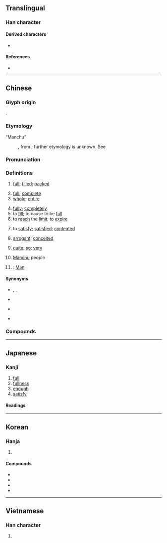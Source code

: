 {{also|满|満}}
{{character info}}
==Translingual==
{{Han simplified forms|滿|満|满}}

===Han character===
{{Han char|rn=85|rad=水|as=11|sn=14|four=34127|canj=ETLB|ids=⿰氵㒼}}

====Derived characters====
* {{l|mul|[[懣]]([[懑]]) [[濷]] [[𡒗]] [[𡣩]] [[𣂎]] [[𤁃]] [[𤁞]] [[𤂀]] [[𤅎]] [[𤾯]] [[𥵥]] [[𧴝]] [[𨆻]] [[𩯮]] [[𫥭]] [[𬖽]] [[𰒙]] [[𰟮]] [[𰿤]]}}

====References====
* {{Han ref|kx=0644.180|dkj=18099|dj=1052.030|hdz=31714.010|uh=6EFF|ud=28415|bh=BAA1|bd=47777}}

----

==Chinese==
{{zh-forms|s=满}}

===Glyph origin===
{{Han etym}}
{{Han compound|水|㒼|ls=psc|c1=s|c2=p|t1=water|tr2=mán}}.

===Etymology===
; “Manchu”
: {{zh-etym-short|滿洲}}, from {{der|zh|mnc|ᠮᠠᠨᠵᡠ}}; further etymology is unknown. See {{pedia|满族#族名来源|lang=zh}}

===Pronunciation===
{{zh-pron
|m=mǎn
|m-s=man3
|c=mun5
|c-t=mon2
|g=mon3
|h=pfs=mân;gd=man1
|j=man2
|mb=mǔing
|md=muāng/māng
|md_note=māng - vernacular (“so very”)
|mn=ml,jj,tw:móa/ml,jj,tw:boán
|mn_note=móa - vernacular; boán - literary
|mn-t=muan2
|w=3moe
|x=monn3
|ma=y
|ca=LL-Q9186-Justinrleung-滿.wav
|mc=y
|oc=y
|cat=a,adv,v,pn
}}

===Definitions===
{{zh-hanzi}}

# [[full]]; [[filled]]; [[packed]]
#: {{zh-x|所有 的 停車場 都 滿 了。|All the car parks are '''full'''.}}
#: {{zh-x|教室 裡 坐 滿 了 學生。|The classroom is '''full''' of students.}}
#: {{zh-x|這 篇 論文 滿 是 拼寫 錯誤。|This paper is '''full''' of spelling mistakes.}}
# [[full]]; [[complete]]
# [[whole]]; [[entire]]
#: {{zh-x|滿 身 是 血|the '''whole''' body is covered in blood}}
# [[fully]]; [[completely]]
# to [[fill]]; to cause to be [[full]]
# to [[reach]] the [[limit]]; to [[expire]]
#: {{zh-x|限期 已 滿。|The time limit has been '''reached'''.}}
#: {{zh-x|他 兒子 一 滿 18 歲，他 就 送 他 參軍 了。|He sent his son to join the army as soon as he '''reached''' eighteen.}}
# to [[satisfy]]; [[satisfied]]; [[contented]]
#: {{zh-x|滿意|satisfied}}
#: {{zh-x|自滿|self-satisfied}}
# [[arrogant]]; [[conceited]]
#: {{zh-x|滿 招 損，謙 受 益|A '''conceited''' person receives failure, whereas a modest person receives benefits.}}
# [[quite]]; [[so]]; [[very]]
#: {{zh-x|滿 不錯|'''quite''' good}}
# {{zh-div|族}} [[Manchu]] people
#: {{zh-x|滿文|written '''Manchu''' language}}
# {{surname|zh}}: [[Man]]

====Synonyms====
* {{s|to be brimming with}} {{zh-l|充滿}}, {{zh-l|充盈}}, {{zh-l|洋溢}}
* {{s|arrogant}}
{{zh-syn-saurus|傲慢}}
* {{s|full}}
{{zh-syn-saurus|完整}}
{{zh-dial}}
* {{s|to satisfy}}
{{zh-syn-saurus|合意}}

===Compounds===
{{zh-der|滿不在乎|滿城風雨|滿打滿算|滿登登|滿地|滿點|滿肚子|滿額|滿分|滿分兒|滿腹|滿腹經綸|滿貫|滿懷|滿口|滿臉|滿臉花|滿滿當當|滿滿登登|滿門|滿面|滿面春風|滿目|滿目瘡痍|滿腦子|滿擰|滿七|滿期|滿腔|滿勤|滿山遍野|滿山紅|滿身|滿世界|滿堂|滿堂彩|滿堂灌|滿堂紅|滿天|滿天飛|滿文|滿心|滿眼|滿意|滿員|滿園春色|滿月|滿載|滿載而歸|滿洲|滿足|滿族|滿嘴|滿座|何滿子|子孫滿堂|中滿|填滿|心滿意足|大爆滿|器滿則傾|不滿足|圓滿|偽滿洲國|怨氣滿腹|功德圓滿|大圓滿法|塞滿|弓兒扯滿|孝滿|三平二滿|意滿志得|意得志滿|怨聲滿道|北滿洲|彌滿|南滿洲|志驕意滿|志滿氣得|志得意滿|志不可滿|完滿|充滿|引滿|名滿一時|惡貫滿盈|俸滿|布滿|人滿|屆滿|小滿|人滿為患|不滿|客滿|功成行滿|壽滿天年|堆滿|志足意滿|名滿天下|心滿願足|加德滿都|二滿三平|功行圓滿|滿弓|滿懷信心|滿應滿許|秤平斗滿|滿船|滿把|滿話|滿門抄斬|滿打算|滿打著|滿庭芳|滿袖春風|氣驕志滿|滿獄|滿擬|滿腔熱忱|滿面羞慚|滿面笑容|氣滿志驕|滿臉堆笑|滿洲國|滿腹珠璣|滿山|期滿|擠滿|滿市街|滿街|琳瑯滿目|滿服|滿眼金星|滿面羞愧|春風滿面|滿張羅|滿州鄉|滿漢全席|滿口胡說|滿面通紅|滿面愁容|滿口答應|滿布疑雲|滿臉通紅|春色滿園|滿版|滿好|滿是|滿理|窮坑難滿|滿拚自盡|滿可以|滿頭大汗|積滿|稱心滿志|滿腹憂愁|秩滿|滿心蒼涼|滿面飛紅|滿以為|滿腔熱情|滿山滿野|滿臉濺朱|滿心滿意|矜滿|滿腔怒火|滿面生春|滿布|滿而不溢|滿腹文章|稱心滿意|盈滿之咎|盈滿|滿口胡柴|拋滿|服滿|撲個滿懷|滿杖|滿心歡喜|滿室|瘡痍滿目|滿腹才學|琳琅滿目|牢騷滿腹|滿徒|桃李滿門|拽滿|滿肚皮|滿座風生|滿月酒|滿世間|撲滿|爆滿|滿散|滿師|滿舌生花|滿壘|滿江紅|滿腹心事|滿肚子火|滿朝文武|滿地荊棘|潘郎車滿|滿纂|滿破|滿頭|滿頂|滿面生花|滿面春生|滿面堆笑|滿語|滿臉飛紅|滿腹牢騷|滿腮|滿腔熱血|滿肚牢騷|滿清|滿目荒涼|滿目荊榛|滿盈|滿球數|滿滿|滿溢|滿流|滿檔|滿朝|滿望|滿有把握|滿斟|滿手|滿孝|滿好個|滿天星|滿坑滿谷|月滿則虧|溢滿|滿面雪霜|淚流滿面|挨滿|滿面紅脹|氣滿志得|滿人|沾沾自滿|持滿|滿帆|未滿|月滿花香|滿口應承|滿腹狐疑|滿裝|拶滿|氣滿填胸|持滿戒盈|滿口應允|美滿收場|賓朋滿座|精神滿腹|肥滿|譽滿天下|笑容滿面|行滿功圓|臕滿|豐滿|老滿兒|紅光滿面|荊榛滿目|經綸滿腹|美滿|行滿功成|腸肥腦滿|金玉滿堂|高朋滿座|草滿囹圄|驕傲自滿|躊躇滿志|行成功滿|額滿|說滿話|譽滿寰中|自信滿滿|飽滿|薩滿教|龔黃滿朝|腦滿腸肥|赭衣滿道|考滿|自滿|飲河滿腹|綴滿|蠨蛸滿堂|蓬蒿滿徑|芒刺滿身|肥腸滿腦|耳滿鼻滿|滿射|滿春|滿州|滿滿是:móa-móa-sī;Min Nan|滿洲棋|滿洲象棋|滿棋|一滿|七滿八平|不自滿假|亢滿|任滿|何滿|侈滿|做滿月|偽滿|傅滿|刑滿|厭滿|反驕破滿|吹網欲滿|器滿則覆|器滿將覆|器滿意得|土滿|在谷滿谷|填阬滿谷|子滿|官滿|實滿|履盈蹈滿|常滿|常滿倉|常滿尊|常滿燈|常滿盃|平滿|張滿|役滿|心滿意得|志滿氣驕|志盈心滿|快心滿志|快心滿意|快滿|悶滿|意滿|憂滿|憤滿|拍滿|挽滿|排滿|搶滿|春滿|月滿|業滿|業罐滿|業貫滿|槊血滿袖|武滿|歲滿|殷滿|水滿金山|汗流滿面|沖滿|河滿|河滿子|浮滿|滿不在意|滿中|滿任|滿佈|滿假|滿共|滿博|滿品|滿園春|滿坎|滿坐|滿坐風生|滿埳|滿堂好|滿大|滿子|滿密|滿實|滿崽|滿引|滿志|滿抱|滿數|滿替|滿月韉|滿本房|滿業|滿歲|滿池嬌|滿滿堂堂|滿滿流流|滿潮|滿爰|滿珠|滿生生|滿番汗|滿盛|滿盤|滿目凄涼|滿目淒涼|滿破着|滿秩|滿算|滿考|滿聽|滿腔子|滿臉春色|滿臉春風|滿舵|滿處|滿虛|滿衍|滿解|滿讕|滿願|滿飲|滿魄|滿鼓鼓|潮滿|瀰滿|煩滿|界滿|痞滿|盛滿|禿滿|稱心滿願|穆滿|章滿公車|羽毛豐滿|老滿|胸滿|脹滿|花生滿路|荊棘滿途|薩滿|虛滿|蟠滿|被滿|裴滿|說滿|貪滿|貫滿|貴滿|辭滿|遂心滿意|遍滿|遷滿|陀滿|隆滿|驕滿|鴻乙滿紙|鴻鳦滿紙|黑滿}}

{{zh-cat|Beginning}}

----

==Japanese==
{{ja-kanji forms|満|滿}}

===Kanji===
{{ja-kanji|grade=|rs=水11|shin=満}}

# [[full]]
# [[fullness]]
# [[enough]]
# [[satisfy]]

====Readings====
{{ja-readings
|goon=まん
|kanon=ばん
|kun=み-ちる, み-たす
}}

----

==Korean==

===Hanja===
{{ko-hanja|차다|찰|만}}

# {{hanja form of|만|[[full]]}}

====Compounds====
* {{ko-l|^만주|[[Manchuria]]|滿洲}}
* {{ko-l|만끽|[[enjoy]] [[fully]]|滿喫}}
* {{ko-l|만료|[[expiration]]|滿了}}
* {{ko-l|만천하|the [[whole]] [[world]]|滿天下}}

----

==Vietnamese==

===Han character===
{{vi-readings|reading=mãn, mởn, mớn|rs=水11}}

# {{rfdef|vi|sort=水11}}